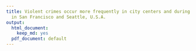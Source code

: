 ```yaml
---
title: Violent crimes occur more frequently in city centers and during evening hours
  in San Francisco and Seattle, U.S.A.
output:
  html_document:
    keep_md: yes
  pdf_document: default
---
```

